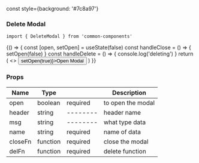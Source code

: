 const style={background: '#7c8a97'}

<Meta title="MDX|Delete Modal" component={DeleteModal} />

### Delete Modal


```
import { DeleteModal } from 'common-components'
```

<Preview>
  <Story name="default">
    {() => {
      const [open, setOpen] = useState(false)
      const handleClose = () => {
        setOpen(false)
      }
      const handleDelete = () => {
        console.log('deleting')
      }
      return (
        <>
          <Button style={style} onClick={() => setOpen(true)}>Open Modal</Button>
          <DeleteModal
            open={open}
            header="Test delete modal"
            msg="group"
            name="Test group 101"
            closeFn={handleClose}
            delFn={handleDelete}
          />
        </>
      )
    }}
  </Story>
</Preview>

### Props

| Name    | Type     |          | Description       |
| ------- | -------- | -------- | ----------------- |
| open    | boolean  | required | to open the modal |
| header  | string   | -------- | header name       |
| msg     | string   | -------- | what type data    |
| name    | string   | required | name of data      |
| closeFn | function | required | close the modal   |
| delFn   | function | required | delete function   |

